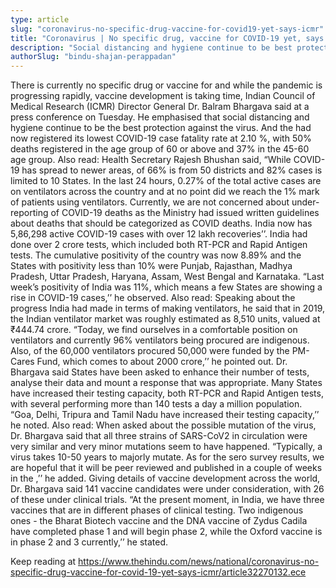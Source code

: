 ```yaml
---
type: article
slug: "coronavirus-no-specific-drug-vaccine-for-covid19-yet-says-icmr"
title: "Coronavirus | No specific drug, vaccine for COVID-19 yet, says ICMR"
description: "Social distancing and hygiene continue to be best protection against virus, he says"
authorSlug: "bindu-shajan-perappadan"
---
```


There is currently no specific drug or vaccine for 
 and while the pandemic is progressing rapidly, vaccine development is taking time, Indian Council of Medical Research (ICMR) Director General Dr. Balram Bhargava said at a press conference on Tuesday. He emphasised that social distancing and hygiene continue to be the best protection against the virus.
And the 
 had now registered its lowest COVID-19 case fatality rate at 2.10 %, with 50% deaths registered in the age group of 60 or above and 37% in the 45-60 age group.
Also read: 
Health Secretary Rajesh Bhushan said, “While COVID-19 has spread to newer areas, 
 of 66% is from 50 districts and 82% cases is limited to 10 States. In the last 24 hours, 0.27% of the total active cases are on ventilators across the country and at no point did we reach the 1% mark of patients using ventilators. Currently, we are not concerned about under-reporting of COVID-19 deaths as the Ministry had issued written guidelines about deaths that should be categorized as COVID deaths. India now has 5,86,298 active COVID-19 cases with over 12 lakh recoveries’’. India had done over 2 crore tests, which included both RT-PCR and Rapid Antigen tests.
The cumulative positivity of the country was now 8.89% and the States with positivity less than 10% were Punjab, Rajasthan, Madhya Pradesh, Uttar Pradesh, Haryana, Assam, West Bengal and Karnataka. “Last week’s positivity of India was 11%, which means a few States are showing a rise in COVID-19 cases,’’ he observed. 
Also read: 
 Speaking about the progress India had made in terms of making ventilators, he said that in 2019, the Indian ventilator market was roughly estimated as 8,510 units, valued at ₹444.74 crore. “Today, we find ourselves in a comfortable position on ventilators and currently 96% ventilators being procured are indigenous. Also, of the 60,000 ventilators procured 50,000 were funded by the PM-Cares Fund, which comes to about 2000 crore,’’ he pointed out.
Dr. Bhargava said States have been asked to enhance their number of tests, analyse their data and mount a response that was appropriate. Many States have increased their testing capacity, both RT-PCR and Rapid Antigen tests, with several performing more than 140 tests a day a million population. “Goa, Delhi, Tripura and Tamil Nadu have increased their testing capacity,’’ he noted.
Also read: 
When asked about the possible mutation of the virus, Dr. Bhargava said that all three strains of SARS-CoV2 in circulation were very similar and very minor mutations seem to have happened. “Typically, a virus takes 10-50 years to majorly mutate. As for the sero survey results, we are hopeful that it will be peer reviewed and published in a couple of weeks in the 
,’’ he added. 
Giving details of vaccine development across the world, Dr. Bhargava said 141 vaccine candidates were under consideration, with 26 of these under clinical trials.
“At the present moment, in India, we have three vaccines that are in different phases of clinical testing. Two indigenous ones - the Bharat Biotech vaccine and the DNA vaccine of Zydus Cadila have completed phase 1 and will begin phase 2, while the Oxford vaccine is in phase 2 and 3 currently,’’ he stated.

Keep reading at https://www.thehindu.com/news/national/coronavirus-no-specific-drug-vaccine-for-covid-19-yet-says-icmr/article32270132.ece
